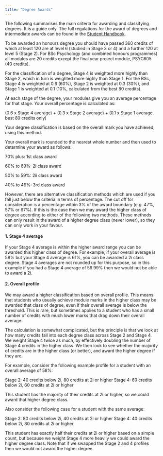 ```yaml
---
title: "Degree Awards"
---
```


The following summarises the main criteria for awarding and classifying degrees. It is a guide only. The full regulations for the award of degrees and intermediate awards can be found in the [Student Handbook](https://www.plymouth.ac.uk/your-university/governance/student-handbook).

To be awarded an honours degree you should have passed 360 credits of which at least 120 are at level 6 (studied in Stage 3 or 4) and a further 120 at level 5 (Stage 2). For BSc Psychology (and combined honours programmes) all modules are 20 credits except the final year project module, PSYC605 (40 credits).

For the classification of a degree, Stage 4 is weighted more highly than Stage 2, which in turn is weighted more highly than Stage 1. For the BSc, Stage 4 is weighted at 0.6 (60%), Stage 2 is weighted at 0.3 (30%), and Stage 1 is weighted at 0.1 (10%, calculated from the best 80 credits).

At each stage of the degree, your modules give you an average percentage for that stage. Your overall percentage is calculated as:

(0.6 x Stage 4 average) + (0.3 x Stage 2 average) + (0.1 x Stage 1 average, best 80 credits only)

Your degree classification is based on the overall mark you have achieved, using this method.

Your overall mark is rounded to the nearest whole number and then used to determine your award as follows:

70% plus: 1st class award

60% to 69%: 2i class award

50% to 59%: 2ii class award

40% to 49%: 3rd class award

However, there are alternative classification methods which are used if you fall just below the criteria in terms of percentage. The cut off for consideration is a percentage within 3% of the award boundary (e.g. 47%, 57% or 67%). If this is the case then we may award the higher class of degree according to either of the following two methods. These methods can only result in the award of a higher degree class (never lower), so they can only work in your favour.

#### 1. Stage 4 average

If your Stage 4 average is within the higher award range you can be awarded this higher class of degree. For example, if your overall average is 58% but your Stage 4 average is 61%, you can be awarded a 2i class degree. Stage 4 averages are not rounded up for this purpose, so in this example if you had a Stage 4 average of 59.99% then we would not be able to award a 2i.

#### 2. Overall profile

We may award a higher classification based on overall profile. This means that students who usually achieve module marks in the higher class may be awarded that class of degree, even if their overall average is below the threshold. This is rare, but sometimes applies to a student who has a small number of credits with much lower marks that drag down their overall average.

The calculation is somewhat complicated, but the principle is that we look at how many credits fall into each degree class across Stage 2 and Stage 4. We weight Stage 4 twice as much, by effectively doubling the number of Stage 4 credits in the higher class. We then look to see whether the majority of credits are in the higher class (or better), and award the higher degree if they are.

For example, consider the following example profile for a student with an overall average of 58%:

Stage 2: 40 credits below 2i, 80 credits at 2i or higher Stage 4: 60 credits below 2i, 60 credits at 2i or higher

This student has the majority of their credits at 2i or higher, so we could award that higher degree class.

Also consider the following case for a student with the same average:

Stage 2: 80 credits below 2i, 40 credits at 2i or higher Stage 4: 40 credits below 2i, 80 credits at 2i or higher

This student has exactly half their credits at 2i or higher based on a simple count, but because we weight Stage 4 more heavily we could award the higher degree class. Note that if we swapped the Stage 2 and 4 profiles then we would not award the higher degree.
